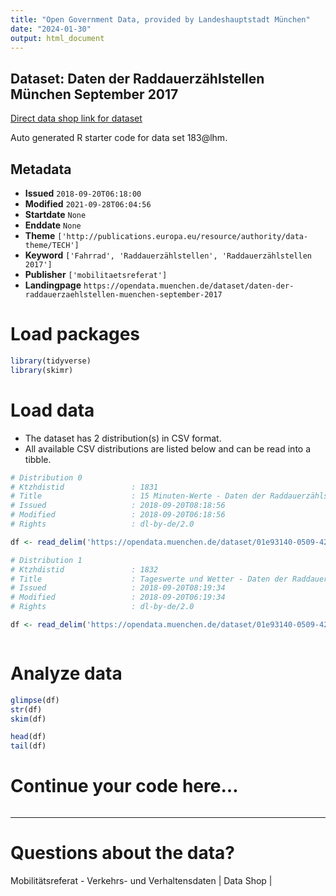 ```yaml
---
title: "Open Government Data, provided by Landeshauptstadt München"
date: "2024-01-30"
output: html_document
---
```


## Dataset: Daten der Raddauerzählstellen München September 2017

[Direct data shop link for dataset](https://opendata.muenchen.de/dataset/daten-der-raddauerzaehlstellen-muenchen-september-2017)

Auto generated R starter code for data set 183@lhm.

## Metadata

- **Issued** `2018-09-20T06:18:00`
- **Modified** `2021-09-28T06:04:56`
- **Startdate** `None`
- **Enddate** `None`
- **Theme** `['http://publications.europa.eu/resource/authority/data-theme/TECH']`
- **Keyword** `['Fahrrad', 'Raddauerzählstellen', 'Raddauerzählstellen 2017']`
- **Publisher** `['mobilitaetsreferat']`
- **Landingpage** `https://opendata.muenchen.de/dataset/daten-der-raddauerzaehlstellen-muenchen-september-2017`


# Load packages

```r

library(tidyverse)
library(skimr)

```

# Load data

-   The dataset has 2 distribution(s) in CSV format.
-   All available CSV distributions are listed below and can be read into a tibble.

```r

# Distribution 0
# Ktzhdistid               : 1831
# Title                    : 15 Minuten-Werte - Daten der Raddauerzählstellen München September 2017
# Issued                   : 2018-09-20T08:18:56
# Modified                 : 2018-09-20T06:18:56
# Rights                   : dl-by-de/2.0

df <- read_delim('https://opendata.muenchen.de/dataset/01e93140-0509-42ae-8b7d-2d343797d5a7/resource/05384396-2694-4d39-921b-19bd7f19b038/download/rad20170915min.csv')

# Distribution 1
# Ktzhdistid               : 1832
# Title                    : Tageswerte und Wetter - Daten der Raddauerzählstellen München September 2017
# Issued                   : 2018-09-20T08:19:34
# Modified                 : 2018-09-20T06:19:34
# Rights                   : dl-by-de/2.0

df <- read_delim('https://opendata.muenchen.de/dataset/01e93140-0509-42ae-8b7d-2d343797d5a7/resource/06f79d2a-cb8c-49a7-9ab4-739d49083bb5/download/rad201709tage.csv')



```

# Analyze data

```r

glimpse(df)
str(df)
skim(df)

head(df)
tail(df)

```

# Continue your code here...

```r

```

------------------------------------------------------------------------

# Questions about the data?

Mobilitätsreferat - Verkehrs- und Verhaltensdaten | Data Shop | 
